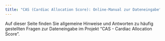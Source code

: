 ```yaml
---
title: "CAS (Cardiac Allocation Score): Online-Manual zur Dateneingabe"
---
```


Auf dieser Seite finden Sie allgemeine Hinweise und Antworten zu häufig gestellten Fragen zur Dateneingabe im Projekt "CAS - Cardiac Allocation Score".
